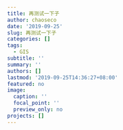 ```yaml
---
title: 再测试一下子
author: chaoseco
date: '2019-09-25'
slug: 再测试一下子
categories: []
tags:
  - GIS
subtitle: ''
summary: ''
authors: []
lastmod: '2019-09-25T14:36:27+08:00'
featured: no
image:
  caption: ''
  focal_point: ''
  preview_only: no
projects: []
---
```

